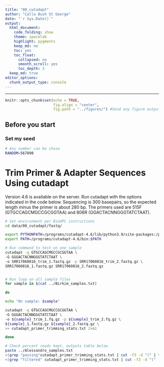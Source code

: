 ```yaml
---
title: "00_cutadapt"
author: "Calla Bush St George"
date: "`r Sys.Date()`"
output:
  html_document: 
    code_folding: show
    theme: spacelab
    highlight: pygments
    keep_md: no
    toc: yes
    toc_float:
      collapsed: no
      smooth_scroll: yes
      toc_depth: 3
  keep_md: true  
editor_options: 
  chunk_output_type: console
---
```

---

```r
knitr::opts_chunk$set(echo = TRUE,
                      fig.align = "center",
                      fig.path = "../figures/") #Send any figure output to this folder
```

## Before you start

### Set my seed
```bash
# Any number can be chose
RANDOM=567890
```

# Trim Primer & Adapter Sequences Using cutadapt

Version 4.6 is available on the server. Run cutadapt with the options indicated
in the code below. Sequencing is 300 basepairs, so the expected length minus
the primer is about 280 bp. The primers used are 515F (GTGCCAGCMGCCGCGGTAA) and 
806R (GGACTACNNGGGTATCTAAT).

```bash
# Set environment per BioHPC instructions
cd data/00_cutadapt/fastq/

export PYTHONPATH=/programs/cutadapt-4.6/lib/python3.9/site-packages:/programs/cutadapt-4.6/lib64/python3.9/site-packages
export PATH=/programs/cutadapt-4.6/bin:$PATH
```

```bash
# Run command to test on one sample
cutadapt -g GTGCCAGCMGCCGCGGTAA \
-G GGGACTACNNGGGTATCTAAT \
-o SRR17060816_trim_1.fastq.gz -p SRR17060816_trim_2.fastq.gz \
SRR17060816_1.fastq.gz SRR17060816_2.fastq.gz


# Run loop on all sample files 
for sample in $(cat ../Birkim_samples.txt)

do

echo "On sample: $sample"

cutadapt -g GTGCCAGCMGCCGCGGTAA \
-G GGGACTACNNGGGTATCTAAT \
-o ${sample}_trim_1.fq.gz -p ${sample}_trim_2.fq.gz \
${sample}_1.fastq.gz ${sample}_2.fastq.gz \
>> cutadapt_primer_trimming_stats.txt 2>&1

done

# Check percent reads kept, outputs table below
paste ../Alessandro_samples.txt 
<(grep "passing"cutadapt_primer_trimming_stats.txt | cut -f3 -d "(" | tr -d ")")
<(grep "filtered" cutadapt_primer_trimming_stats.txt | cut -f3 -d "(" | tr -d ")")
```



